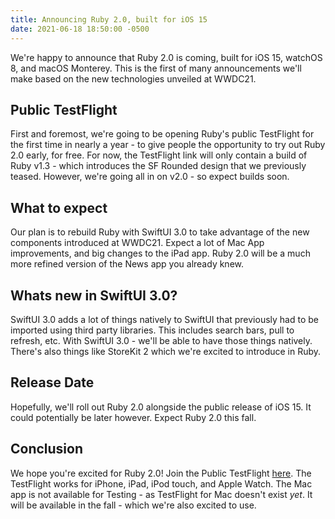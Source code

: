 ```yaml
---
title: Announcing Ruby 2.0, built for iOS 15
date: 2021-06-18 18:50:00 -0500
---
```


<Float src="/apps/Ruby.png" alt="Ruby app icon" />

We're happy to announce that Ruby 2.0 is coming, built for iOS 15, watchOS 8, and macOS Monterey. This is the first of many announcements we'll make based on the new technologies unveiled at WWDC21.

## Public TestFlight

First and foremost, we're going to be opening Ruby's public TestFlight for the first time in nearly a year - to give people the opportunity to try out Ruby 2.0 early, for free. For now, the TestFlight link will only contain a build of Ruby v1.3 - which introduces the SF Rounded design that we previously teased. However, we're going all in on v2.0 - so expect builds soon.

## What to expect

Our plan is to rebuild Ruby with SwiftUI 3.0 to take advantage of the new components introduced at WWDC21. Expect a lot of Mac App improvements, and big changes to the iPad app. Ruby 2.0 will be a much more refined version of the News app you already knew.

## Whats new in SwiftUI 3.0?

SwiftUI 3.0 adds a lot of things natively to SwiftUI that previously had to be imported using third party libraries. This includes search bars, pull to refresh, etc. With SwiftUI 3.0 - we'll be able to have those things natively. There's also things like StoreKit 2 which we're excited to introduce in Ruby.

## Release Date

Hopefully, we'll roll out Ruby 2.0 alongside the public release of iOS 15. It could potentially be later however. Expect Ruby 2.0 this fall.

## Conclusion

We hope you're excited for Ruby 2.0! Join the Public TestFlight [here](https://testflight.apple.com/join/EcbyojPY). The TestFlight works for iPhone, iPad, iPod touch, and Apple Watch. The Mac app is not available for Testing - as TestFlight for Mac doesn't exist _yet_. It will be available in the fall - which we're also excited to use.
